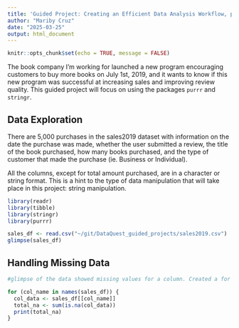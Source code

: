 ```yaml
---
title: 'Guided Project: Creating an Efficient Data Analysis Workflow, part 2'
author: "Mariby Cruz"
date: "2025-03-25"
output: html_document
---
```


```r
knitr::opts_chunk$set(echo = TRUE, message = FALSE)
```


The book company I'm working for launched a new program encouraging customers to buy more books on July 1st, 2019, and it wants to know if this new program was successful at increasing sales and improving review quality. 
This guided project will focus on using the packages `purrr` and `stringr`.

## Data Exploration
There are 5,000 purchases in the sales2019 dataset with information on the date the purchase was made, whether the user submitted a review, the title of the book purchased, how many books purchased, and the type of customer that made the purchase (ie. Business or Individual).   

All the columns, except for total amount purchased, are in a character or string format. This is a hint to the type of data manipulation that will take place in this project: string manipulation.  

```r
library(readr)
library(tibble)
library(stringr)
library(purrr)
```

```r
sales_df <- read.csv("~/git/DataQuest_guided_projects/sales2019.csv")
glimpse(sales_df)

```

## Handling Missing Data
```r
#glimpse of the data showed missing values for a column. Created a for loop to find out how many columns have NA's.

for (col_name in names(sales_df)) {
  col_data <- sales_df[[col_name]]
  total_na <- sum(is.na(col_data))
  print(total_na)
}
```

